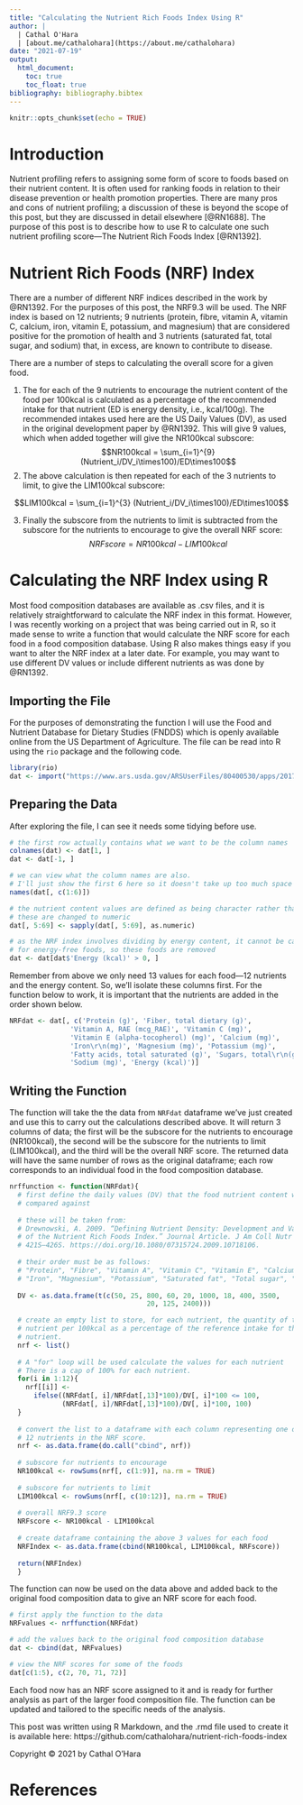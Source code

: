 ---
title: "Calculating the Nutrient Rich Foods Index Using R"
author: |
  | Cathal O'Hara
  | [about.me/cathalohara](https://about.me/cathalohara)
date: "2021-07-19"
output:
  html_document:
    toc: true
    toc_float: true
bibliography: bibliography.bibtex
---
<base target="_blank"/>

```{r setup, include=FALSE}
knitr::opts_chunk$set(echo = TRUE)
```

# Introduction
Nutrient profiling refers to assigning some form of score to foods based on their nutrient content. It is often used for ranking foods in relation to their disease prevention or health promotion properties. There are many pros and cons of nutrient profiling; a discussion of these is beyond the scope of this post, but they are discussed in detail elsewhere [@RN1688]. The purpose of this post is to describe how to use R to calculate one such nutrient profiling score&mdash;The Nutrient Rich Foods Index [@RN1392].

# Nutrient Rich Foods (NRF) Index
There are a number of different NRF indices described in the work by @RN1392. For the purposes of this post, the NRF9.3 will be used. The NRF index is based on 12 nutrients; 9 nutrients (protein, fibre, vitamin A, vitamin C, calcium, iron, vitamin E, potassium, and magnesium) that are considered positive for the promotion of health and 3 nutrients (saturated fat, total sugar, and sodium) that, in excess, are known to contribute to disease. 

There are a number of steps to calculating the overall score for a given food.

1. The for each of the 9 nutrients to encourage the nutrient content of the food per 100kcal is calculated as a percentage of the recommended intake for that nutrient (ED is energy density, i.e., kcal/100g). The recommended intakes used here are the US Daily Values (DV), as used in the original development paper by @RN1392. This will give 9 values, which when added together will give the NR100kcal subscore: 
$$NR100kcal = \sum_{i=1}^{9} (Nutrient_i/DV_i\times100)/ED\times100$$
2. The above calculation is then repeated for each of the 3 nutrients to limit, to give the LIM100kcal subscore: 

$$LIM100kcal = \sum_{i=1}^{3} (Nutrient_i/DV_i\times100)/ED\times100$$

3. Finally the subscore from the nutrients to limit is subtracted from the subscore for the nutrients to encourage to give the overall NRF score:
$$NRFscore = NR100kcal - LIM100kcal$$


# Calculating the NRF Index using R
Most food composition databases are available as .csv files, and it is relatively straightforward to calculate the NRF index in this format. However, I was recently working on a project that was being carried out in R, so it made sense to write a function that would calculate the NRF score for each food in a food composition database. Using R also makes things easy if you want to alter the NRF index at a later date. For example, you may want to use different DV values or include different nutrients as was done by @RN1392. 

## Importing the File
For the purposes of demonstrating the function I will use the Food and Nutrient Database for Dietary Studies (FNDDS) which is openly available online from the US Department of Agriculture. The file can be read into R using the `rio` package and the following code.

```{r, message = FALSE}
library(rio)
dat <- import("https://www.ars.usda.gov/ARSUserFiles/80400530/apps/2017-2018%20FNDDS%20At%20A%20Glance%20-%20FNDDS%20Nutrient%20Values.xlsx")

```

## Preparing the Data
After exploring the file, I can see it needs some tidying before use.
```{r}
# the first row actually contains what we want to be the column names
colnames(dat) <- dat[1, ]
dat <- dat[-1, ]

# we can view what the column names are also. 
# I'll just show the first 6 here so it doesn't take up too much space
names(dat[, c(1:6)])

# the nutrient content values are defined as being character rather than numeric
# these are changed to numeric
dat[, 5:69] <- sapply(dat[, 5:69], as.numeric)

# as the NRF index involves dividing by energy content, it cannot be calculated
# for energy-free foods, so these foods are removed
dat <- dat[dat$'Energy (kcal)' > 0, ]
```

Remember from above we only need 13 values for each food&mdash;12 nutrients and the energy content. So, we'll isolate these columns first. For the function below to work, it is important that the nutrients are added in the order shown below.
```{r}
NRFdat <- dat[, c('Protein (g)', 'Fiber, total dietary (g)', 
               'Vitamin A, RAE (mcg_RAE)', 'Vitamin C (mg)', 
               'Vitamin E (alpha-tocopherol) (mg)', 'Calcium (mg)', 
               'Iron\r\n(mg)', 'Magnesium (mg)', 'Potassium (mg)', 
               'Fatty acids, total saturated (g)', 'Sugars, total\r\n(g)', 
               'Sodium (mg)', 'Energy (kcal)')]
```


## Writing the Function
The function will take the the data from `NRFdat` dataframe we've just created and use this to carry out the calculations described above. It will return 3 columns of data; the first will be the subscore for the nutrients to encourage (NR100kcal), the second will be the subscore for the nutrients to limit (LIM100kcal), and the third will be the overall NRF score. The returned data will have the same number of rows as the original dataframe; each row corresponds to an individual food in the food composition database.
```{r}
nrffunction <- function(NRFdat){
  # first define the daily values (DV) that the food nutrient content will be 
  # compared against
  
  # these will be taken from:
  # Drewnowski, A. 2009. “Defining Nutrient Density: Development and Validation
  # of the Nutrient Rich Foods Index.” Journal Article. J Am Coll Nutr 28 (4):
  # 421S–426S. https://doi.org/10.1080/07315724.2009.10718106.
  
  # their order must be as follows: 
  # "Protein", "Fibre", "Vitamin A", "Vitamin C", "Vitamin E", "Calcium",
  # "Iron", "Magnesium", "Potassium", "Saturated fat", "Total sugar", "Sodium"
  
  DV <- as.data.frame(t(c(50, 25, 800, 60, 20, 1000, 18, 400, 3500, 
                                  20, 125, 2400)))

  # create an empty list to store, for each nutrient, the quantity of the
  # nutrient per 100kcal as a percentage of the reference intake for that
  # nutrient. 
  nrf <- list()
  
  # A "for" loop will be used calculate the values for each nutrient 
  # There is a cap of 100% for each nutrient.
  for(i in 1:12){
    nrf[[i]] <- 
      ifelse((NRFdat[, i]/NRFdat[,13]*100)/DV[, i]*100 <= 100, 
             (NRFdat[, i]/NRFdat[,13]*100)/DV[, i]*100, 100)
  }
  
  # convert the list to a dataframe with each column representing one of the 
  # 12 nutrients in the NRF score.
  nrf <- as.data.frame(do.call("cbind", nrf))
  
  # subscore for nutrients to encourage
  NR100kcal <- rowSums(nrf[, c(1:9)], na.rm = TRUE) 
  
  # subscore for nutrients to limit
  LIM100kcal <- rowSums(nrf[, c(10:12)], na.rm = TRUE) 
  
  # overall NRF9.3 score
  NRFscore <- NR100kcal - LIM100kcal 
  
  # create dataframe containing the above 3 values for each food
  NRFIndex <- as.data.frame(cbind(NR100kcal, LIM100kcal, NRFscore))
  
  return(NRFIndex)
  }
```

The function can now be used on the data above and added back to the original food composition data to give an NRF score for each food.
```{r}
# first apply the function to the data
NRFvalues <- nrffunction(NRFdat)

# add the values back to the original food composition database
dat <- cbind(dat, NRFvalues)

# view the NRF scores for some of the foods
dat[c(1:5), c(2, 70, 71, 72)]

```

Each food now has an NRF score assigned to it and is ready for further analysis as part of the larger food composition file. The function can be updated and tailored to the specific needs of the analysis. 

This post was written using R Markdown, and the .rmd file used to create it is available here: https://github.com/cathalohara/nutrient-rich-foods-index

Copyright &copy; 2021 by Cathal O'Hara

# References
